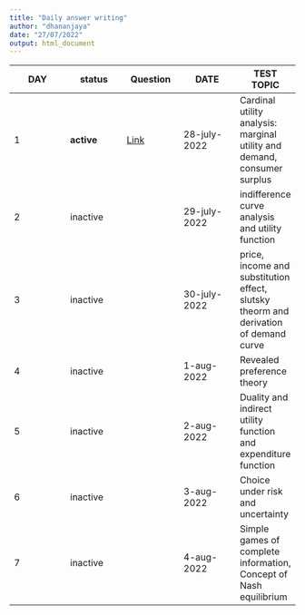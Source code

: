 ```yaml
---
title: "Daily answer writing"
author: "dhananjaya"
date: "27/07/2022"
output: html_document
---
```


|DAY|status|Question|DATE|TEST TOPIC|
|---|---|---|---|---|
|1|**active**|[Link](DT1.html)|28-july-2022|Cardinal utility analysis: marginal utility and demand, consumer surplus|
|2|inactive||29-july-2022|indifference curve analysis and utility function|
|3|inactive||30-july-2022|price, income and substitution effect, slutsky theorm and derivation of demand curve|
|4|inactive||1-aug-2022|Revealed preference theory|
|5|inactive||2-aug-2022|Duality and indirect utility function and expenditure function|
|6|inactive||3-aug-2022|Choice under risk and uncertainty|
|7|inactive||4-aug-2022|Simple games of complete information, Concept of Nash equilibrium|